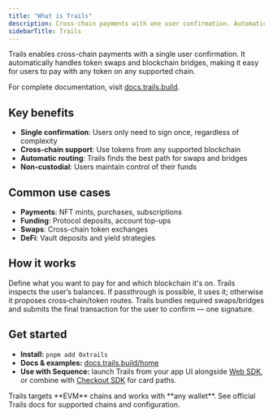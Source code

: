 ```yaml
---
title: "What is Trails"
description: Cross-chain payments with one user confirmation. Automatically handle swaps and bridges across different blockchains.
sidebarTitle: Trails
---
```


Trails enables cross-chain payments with a single user confirmation. It automatically handles token swaps and blockchain bridges, making it easy for users to pay with any token on any supported chain.

For complete documentation, visit [docs.trails.build](https://docs.trails.build/home).

## Key benefits

- **Single confirmation**: Users only need to sign once, regardless of complexity
- **Cross-chain support**: Use tokens from any supported blockchain
- **Automatic routing**: Trails finds the best path for swaps and bridges
- **Non-custodial**: Users maintain control of their funds

## Common use cases

- **Payments**: NFT mints, purchases, subscriptions
- **Funding**: Protocol deposits, account top-ups
- **Swaps**: Cross-chain token exchanges
- **DeFi**: Vault deposits and yield strategies

## How it works

<Steps>
  <Step title="Define intent">
    Define what you want to pay for and which blockchain it's on.
  </Step>
  <Step title="Inspect & route">
    Trails inspects the user’s balances. If passthrough is possible, it uses it; otherwise it proposes cross‑chain/token routes.
  </Step>
  <Step title="Orchestrate & execute">
    Trails bundles required swaps/bridges and submits the final transaction for the user to confirm — one signature.
  </Step>
</Steps>

## Get started

- **Install:** `pnpm add 0xtrails`  
- **Docs & examples:** <a href="https://docs.trails.build/home">docs.trails.build/home</a>  
- **Use with Sequence:** launch Trails from your app UI alongside <a href="/sdk/web/overview">Web SDK</a>, or combine with <a href="/solutions/payments/checkout-sdk">Checkout SDK</a> for card paths.

<Info>
Trails targets **EVM** chains and works with **any wallet**. See official Trails docs for supported chains and configuration.
</Info>
